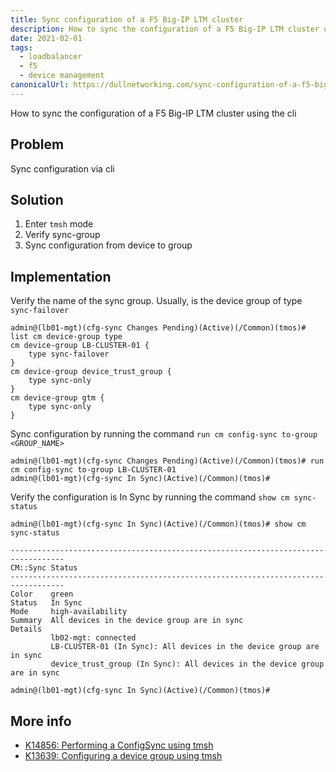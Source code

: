 ```yaml
---
title: Sync configuration of a F5 Big-IP LTM cluster
description: How to sync the configuration of a F5 Big-IP LTM cluster using the cli
date: 2021-02-01
tags:
  - loadbalancer
  - f5
  - device management
canonicalUrl: https://dullnetworking.com/sync-configuration-of-a-f5-big-ip-ltm-cluster
---
```



How to sync the configuration of a F5 Big-IP LTM cluster using the cli

Problem
-------

Sync configuration via cli

Solution
--------

1. Enter `tmsh` mode
2. Verify sync-group
3. Sync configuration from device to group

Implementation
--------------

Verify the name of the sync group. Usually, is the device group of type `sync-failover`

```
admin@(lb01-mgt)(cfg-sync Changes Pending)(Active)(/Common)(tmos)# list cm device-group type
cm device-group LB-CLUSTER-01 {
    type sync-failover
}
cm device-group device_trust_group {
    type sync-only
}
cm device-group gtm {
    type sync-only
}
```

Sync configuration by running the command `run cm config-sync to-group <GROUP_NAME>`

```
admin@(lb01-mgt)(cfg-sync Changes Pending)(Active)(/Common)(tmos)# run cm config-sync to-group LB-CLUSTER-01
admin@(lb01-mgt)(cfg-sync In Sync)(Active)(/Common)(tmos)# 
```

Verify the configuration is In Sync by running the command `show cm sync-status`

```
admin@(lb01-mgt)(cfg-sync In Sync)(Active)(/Common)(tmos)# show cm sync-status

----------------------------------------------------------------------------------
CM::Sync Status
----------------------------------------------------------------------------------
Color    green
Status   In Sync
Mode     high-availability
Summary  All devices in the device group are in sync
Details
         lb02-mgt: connected
         LB-CLUSTER-01 (In Sync): All devices in the device group are in sync
         device_trust_group (In Sync): All devices in the device group are in sync

admin@(lb01-mgt)(cfg-sync In Sync)(Active)(/Common)(tmos)#
```

More info
---------

- [K14856: Performing a ConfigSync using tmsh](https://support.f5.com/csp/article/K14856)
- [K13639: Configuring a device group using tmsh](https://support.f5.com/csp/article/K13639)

<DisqusTemplate />